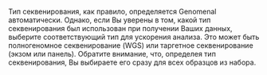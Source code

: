 Тип секвенирования, как правило, определяется Genomenal автоматически.
Однако, если Вы уверены в том, какой тип секвенирования был использован при получении Ваших данных, выберите соответствующий тип для ускорения анализа. Это может быть полногеномное секвенирование (WGS) или таргетное секвенирование (экзом или панель).
Обратите внимание, что, определея тип секвенирования, Вы выбираете его сразу для всех образцов из набора.
